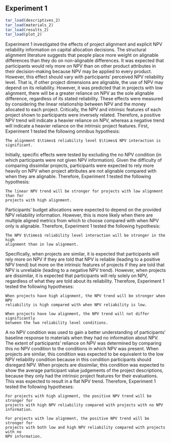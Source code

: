 ## Experiment 1 {#alignment-2}

```r
tar_load(descriptives_2)
tar_load(materials_2)
tar_load(results_2)
tar_load(plot_2)
```

Experiment 1 investigated the effects of project alignment and explicit NPV
reliability information on capital allocation decisions. The structural
alignment literature suggests that people place more weight on alignable
differences than they do on non-alignable differences. It was expected that
participants would rely more on NPV than on other product attributes in their
decision-making because NPV may be applied to every product. However, this
effect should vary with participants' perceived NPV reliability level. That is,
if other project dimensions are alignable, the use of NPV may depend on its
reliability. However, it was predicted that in projects with low alignment,
there will be a greater reliance on NPV as the sole alignable difference,
regardless of its stated reliability. These effects were measured by considering
the linear relationship between NPV and the money allocated to each project.
Critically, the NPV and intrinsic features of each project shown to participants
were inversely related. Therefore, a positive NPV trend will indicate a heavier
reliance on NPV, whereas a negative trend will indicate a heavier reliance on
the intrinsic project features. First, Experiment 1 tested the following omnibus
hypothesis:

```hypothesis
The alignment $\times$ reliability level $\times$ NPV interaction is
significant.
```

Initially, specific effects were tested by excluding the no NPV condition (in
which participants were not given NPV information). Given the difficulty of
comparing dissimilar projects, participants were expected to rely more heavily
on NPV when project attributes are not alignable compared with when they are
alignable. Therefore, Experiment 1 tested the following hypothesis:

```hypothesis
The linear NPV trend will be stronger for projects with low alignment than for
projects with high alignment.
```

Participants' budget allocations were expected to depend on the provided NPV
reliability information. However, this is more likely when there are multiple
aligned metrics from which to choose compared with when NPV only is alignable.
Therefore, Experiment 1 tested the following hypothesis:

```hypothesis
The NPV $\times$ reliability level interaction will be stronger in the high
alignment than in low alignment.
```

Specifically, when projects are similar, it is expected that participants will
rely more on NPV if they are told that NPV is reliable (leading to a positive
NPV trend) but more on the intrinsic features of projects if they are told that
NPV is unreliable (leading to a negative NPV trend). However, when projects are
dissimilar, it is expected that participants will rely solely on NPV, regardless
of what they are told about its reliability. Therefore, Experiment 1 tested the
following hypotheses:

```hypothesis
When projects have high alignment, the NPV trend will be stronger when NPV
reliability is high compared with when NPV reliability is low.
```

```hypothesis
When projects have low alignment, the NPV trend will not differ significantly
between the two reliability level conditions.
```

A no NPV condition was used to gain a better understanding of participants'
baseline response to materials when they had no information about NPV. The
extent of participants' reliance on NPV was determined by comparing this no NPV
condition to the conditions in which NPV was present. When projects are similar,
this condition was expected to be equivalent to the low NPV reliability
condition because in this condition participants should disregard NPV. When
projects are dissimilar, this condition was expected to show the average
participant value judgements of the project descriptions, because they only had
the intrinsic project features for their evaluations. This was expected to
result in a flat NPV trend. Therefore, Experiment 1 tested the following
hypotheses:

```hypothesis
For projects with high alignment, the positive NPV trend will be stronger for
projects with high NPV reliability compared with projects with no NPV
information.
```

```hypothesis
For projects with low alignment, the positive NPV trend will be stronger for
projects with both low and high NPV reliability compared with projects with no
NPV information.
```
